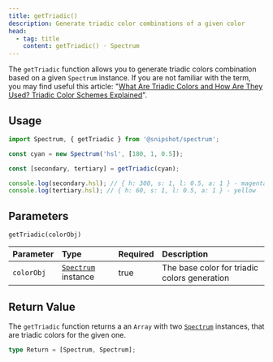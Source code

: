 ```yaml
---
title: getTriadic()
description: Generate triadic color combinations of a given color
head:
  - tag: title
    content: getTriadic() · Spectrum
---
```



[<Icon name="github" size='1.5rem' color="var(--github-icon-color)" />](https://github.com/Linkerin/spectrum/blob/main/src/methods/getTriadic.ts)

The `getTriadic` function allows you to generate triadic colors combination
based on a given `Spectrum` instance. If you are not familiar with the term, you
may find useful this article:
"[What Are Triadic Colors and How Are They Used? Triadic Color Schemes Explained](https://www.color-meanings.com/triadic-colors)".

## Usage

```js
import Spectrum, { getTriadic } from '@snipshot/spectrum';

const cyan = new Spectrum('hsl', [180, 1, 0.5]);

const [secondary, tertiary] = getTriadic(cyan);

console.log(secondary.hsl); // { h: 300, s: 1, l: 0.5, a: 1 } - magenta
console.log(tertiary.hsl); // { h: 60, s: 1, l: 0.5, a: 1 } - yellow
```

## Parameters

`getTriadic(colorObj)`

| Parameter  | Type                                        | Required | Description                                  |
| :--------- | :------------------------------------------ | :------- | :------------------------------------------- |
| `colorObj` | [`Spectrum`](/docs/spectrum-class) instance | true     | The base color for triadic colors generation |

## Return Value

The `getTriadic` function returns a an `Array` with two
[`Spectrum`](/docs/spectrum-class) instances, that are triadic colors for the
given one.

```ts
type Return = [Spectrum, Spectrum];
```
